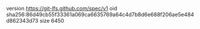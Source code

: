 version https://git-lfs.github.com/spec/v1
oid sha256:86d49cb55f33361a069ca6635769a64c4d7b8d6e688f206ae5e484d862343d73
size 6450
